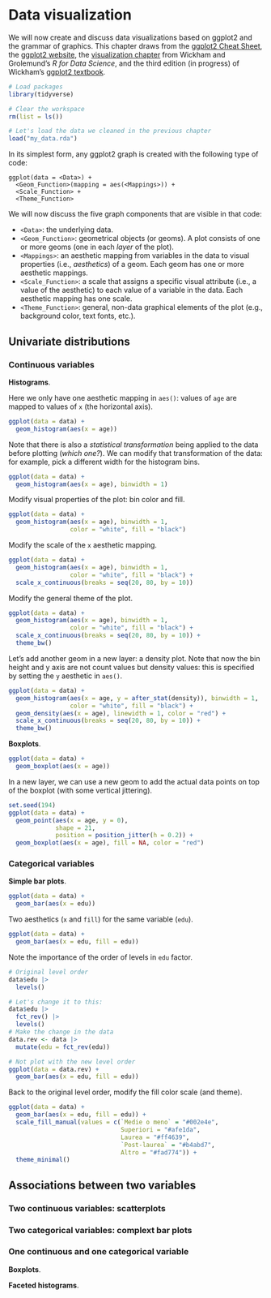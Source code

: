 # Data visualization {#visualization}

We will now create and discuss data visualizations based on ggplot2 and the grammar of graphics. This chapter draws from the [ggplot2 Cheat Sheet](https://rstudio.github.io/cheatsheets/html/data-visualization.html?_gl=1*10368jz*_ga*MjQ1OTc2NzA0LjE3MTIxMzM1NTU.*_ga_2C0WZ1JHG0*MTcxMzUyMzU4My40LjEuMTcxMzUyMzYxNS4wLjAuMA..), the [ggplot2 website](https://ggplot2.tidyverse.org/), the [visualization chapter](https://r4ds.hadley.nz/data-visualize.html) from Wickham and Grolemund's _R for Data Science_, and the third edition (in progress) of Wickham's [ggplot2 textbook](https://ggplot2-book.org/).

```r
# Load packages
library(tidyverse)

# Clear the workspace
rm(list = ls())

# Let's load the data we cleaned in the previous chapter
load("my_data.rda")
```

In its simplest form, any ggplot2 graph is created with the following type of code:

```
ggplot(data = <Data>) +
  <Geom_Function>(mapping = aes(<Mappings>)) +
  <Scale_Function> +
  <Theme_Function>
```

We will now discuss the five graph components that are visible in that code:

* `<Data>`: the underlying data.
* `<Geom_Function>`: geometrical objects (or geoms). A plot consists of one or more geoms (one in each _layer_ of the plot).
* `<Mappings>`: an aesthetic mapping from variables in the data to visual properties (i.e., _aesthetics_) of a geom. Each geom has one or more aesthetic mappings.
* `<Scale_Function>`: a scale that assigns a specific visual attribute (i.e., a value of the aesthetic) to each value of a variable in the data. Each aesthetic mapping has one scale.
* `<Theme_Function>`: general, non-data graphical elements of the plot (e.g., background color, text fonts, etc.). 

## Univariate distributions

### Continuous variables

**Histograms**.

Here we only have one aesthetic mapping in `aes()`: values of `age` are mapped to values of `x` (the horizontal axis).

```r
ggplot(data = data) +
  geom_histogram(aes(x = age))
```

Note that there is also a _statistical transformation_ being applied to the data before plotting (_which one?_). We can modify that transformation of the data: for example, pick a different width for the histogram bins.

```r
ggplot(data = data) +
  geom_histogram(aes(x = age), binwidth = 1)
```

Modify visual properties of the plot: bin color and fill.

```r
ggplot(data = data) +
  geom_histogram(aes(x = age), binwidth = 1,
                 color = "white", fill = "black")
```

Modify the scale of the `x` aesthetic mapping.

```r
ggplot(data = data) +
  geom_histogram(aes(x = age), binwidth = 1,
                 color = "white", fill = "black") +
  scale_x_continuous(breaks = seq(20, 80, by = 10))
```

Modify the general theme of the plot.

```r
ggplot(data = data) +
  geom_histogram(aes(x = age), binwidth = 1,
                 color = "white", fill = "black") +
  scale_x_continuous(breaks = seq(20, 80, by = 10)) +
  theme_bw()
```

Let's add another geom in a new layer: a density plot. Note that now the bin height and y axis are not count values but density values: this is specified by setting the `y` aesthetic in `aes()`.

```r
ggplot(data = data) +
  geom_histogram(aes(x = age, y = after_stat(density)), binwidth = 1,
                 color = "white", fill = "black") +
  geom_density(aes(x = age), linewidth = 1, color = "red") +
  scale_x_continuous(breaks = seq(20, 80, by = 10)) +
  theme_bw()
```

**Boxplots**.

```r
ggplot(data = data) +
  geom_boxplot(aes(x = age))
```

In a new layer, we can use a new geom to add the actual data points on top of the boxplot (with some vertical jittering).

```r
set.seed(194)
ggplot(data = data) +
  geom_point(aes(x = age, y = 0), 
             shape = 21,
             position = position_jitter(h = 0.2)) +
  geom_boxplot(aes(x = age), fill = NA, color = "red")
```

### Categorical variables

**Simple bar plots**.

```r
ggplot(data = data) +
  geom_bar(aes(x = edu))
```

Two aesthetics (`x` and `fill`) for the same variable (`edu`).

```r
ggplot(data = data) +
  geom_bar(aes(x = edu, fill = edu))
```

Note the importance of the order of levels in `edu` factor.

```r
# Original level order
data$edu |> 
  levels()

# Let's change it to this:
data$edu |>
  fct_rev() |> 
  levels()
# Make the change in the data
data.rev <- data |> 
  mutate(edu = fct_rev(edu))

# Not plot with the new level order
ggplot(data = data.rev) +
  geom_bar(aes(x = edu, fill = edu))
```

Back to the original level order, modify the fill color scale (and theme).

```r
ggplot(data = data) +
  geom_bar(aes(x = edu, fill = edu)) +
  scale_fill_manual(values = c(`Medie o meno` = "#002e4e", 
                               Superiori = "#afe1da", 
                               Laurea = "#ff4639", 
                               `Post-laurea` = "#b4abd7", 
                               Altro = "#fad774")) +
  theme_minimal()
```

## Associations between two variables

### Two continuous variables: scatterplots

### Two categorical variables: complext bar plots

### One continuous and one categorical variable

**Boxplots**.

**Faceted histograms**.
